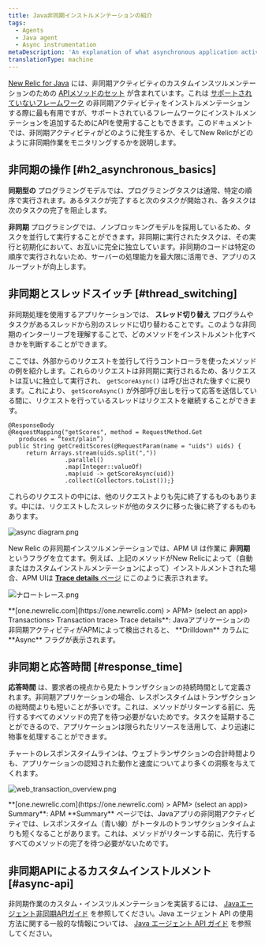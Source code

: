 ```yaml
---
title: Java非同期インストルメンテーションの紹介
tags:
  - Agents
  - Java agent
  - Async instrumentation
metaDescription: 'An explanation of what asynchronous application activity is, and how it impacts New Relic performance monitoring of Java applications.'
translationType: machine
---
```





[New Relic for Java](/docs/agents/java-agent/getting-started/introduction-new-relic-java) には、非同期アクティビティのカスタムインスツルメンテーションのための [APIメソッドのセット](/docs/agents/java-agent/java-agent-api/java-agent-api-asynchronous-applications) が含まれています。これは [サポートされていないフレームワーク](/docs/agents/java-agent/getting-started/compatibility-requirements-java-agent#frameworks) の非同期アクティビティをインストルメンテーションする際に最も有用ですが、サポートされているフレームワークにインストルメンテーションを追加するためにAPIを使用することもできます。このドキュメントでは、非同期アクティビティがどのように発生するか、そしてNew Relicがどのように非同期作業をモニタリングするかを説明します。

## 非同期の操作 [#h2_asynchronous_basics]

**同期型の** プログラミングモデルでは、プログラミングタスクは通常、特定の順序で実行されます。あるタスクが完了すると次のタスクが開始され、各タスクは次のタスクの完了を阻止します。

**非同期** プログラミングでは、ノンブロッキングモデルを採用しているため、タスクを並行して実行することができます。非同期に実行されたタスクは、その実行と初期化において、お互いに完全に独立しています。非同期のコードは特定の順序で実行されないため、サーバーの処理能力を最大限に活用でき、アプリのスループットが向上します。

## 非同期とスレッドスイッチ [#thread_switching]

非同期処理を使用するアプリケーションでは、 **スレッド切り替え** プログラムやタスクがあるスレッドから別のスレッドに切り替わることです。このような非同期のインターリーブを理解することで、どのメソッドをインストルメント化すべきかを判断することができます。

ここでは、外部からのリクエストを並行して行うコントローラを使ったメソッドの例を紹介します。これらのリクエストは非同期に実行されるため、各リクエストは互いに独立して実行され、 `getScoreAsync()` は呼び出された後すぐに戻ります。これにより、 `getScoreAsync()` が外部呼び出しを行って応答を送信している間に、リクエストを行っているスレッドはリクエストを継続することができます。

```
@ResponseBody
@RequestMapping("getScores", method = RequestMethod.Get
   produces = “text/plain”)
public String getCreditScores(@RequestParam(name = "uids") uids) {
     return Arrays.stream(uids.split(","))
                .parallel()
                .map(Integer::valueOf)
                .map(uid -> getScoreAsync(uid))
                .collect(Collectors.toList());}
```

これらのリクエストの中には、他のリクエストよりも先に終了するものもあります。中には、リクエストしたスレッドが他のタスクに移った後に終了するものもあります。

<img
  src={sZ6I4X5BdsDspRsG7Hefg}
  title="async diagram.png"
  alt="async diagram.png"
/>

New Relic の非同期インスツルメンテーションでは、APM UI は作業に **非同期** というフラグを立てます。例えば、上記のメソッドがNew Relicによって（自動またはカスタムインストルメンテーションによって）インストルメントされた場合、APM UIは [**Trace details** ページ](/docs/apm/transactions/transaction-traces/transaction-trace-details) にこのように表示されます。

<img
  src={narrowTrace}
  title="ナロートレース.png"
  alt="ナロートレース.png"
/>

<figcaption>
  **[one.newrelic.com](https://one.newrelic.com) > APM> (select an app)> Transactions> Transaction trace> Trace details**: Javaアプリケーションの非同期アクティビティがAPMによって検出されると、 **Drilldown** カラムに **Async** フラグが表示されます。
</figcaption>

## 非同期と応答時間 [#response_time]

**応答時間** は、要求者の視点から見たトランザクションの持続時間として定義されます。非同期アプリケーションの場合、レスポンスタイムはトランザクションの総時間よりも短いことが多いです。これは、メソッドがリターンする前に、先行するすべてのメソッドの完了を待つ必要がないためです。タスクを延期することができるので、アプリケーションは限られたリソースを活用して、より迅速に物事を処理することができます。

チャートのレスポンスタイムラインは、ウェブトランザクションの合計時間よりも、アプリケーションの認知された動作と速度についてより多くの洞察を与えてくれます。

<img
  src={webTransactionOverview}
  title="web_transaction_overview.png"
  alt="web_transaction_overview.png"
/>

<figcaption>
  **[one.newrelic.com](https://one.newrelic.com) > APM> (select an app)> Summary**: APM **Summary** ページでは、Javaアプリの非同期アクティビティでは、レスポンスタイム（青い線）がトータルのトランザクションタイムよりも短くなることがあります。これは、メソッドがリターンする前に、先行するすべてのメソッドの完了を待つ必要がないためです。
</figcaption>

## 非同期APIによるカスタムインストルメント [#async-api]

非同期作業のカスタム・インスツルメンテーションを実装するには、 [Javaエージェント非同期APIガイド](/docs/agents/java-agent/java-agent-api/java-agent-asynchronous-api-guide) を参照してください。Java エージェント API の使用方法に関する一般的な情報については、 [Java エージェント API ガイド](/docs/agents/java-agent/custom-instrumentation/java-agent-api-guide) を参照してください。
